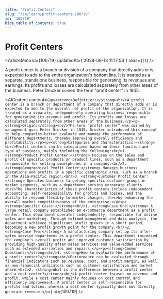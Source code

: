 ```yaml
---
title: "Profit Centers"
slug: "/en/learn/profit-centers-100719"
id: "100719"
hide_table_of_contents: true
---
```



# Profit Centers

<ArticleMeta id={100719} updatedAt={'2024-09-13 11:17:54'} alias={`[]`} />
<div className='border-solid border-b border-t-0 my-4 border-[var(--ifm-color-gray-300)]' />

A profit center is a branch or division of a company that directly adds or is expected to add to the entire organization's bottom line. It is treated as a separate, standalone business, responsible for generating its revenues and earnings. Its profits and losses are calculated separately from other areas of the business. Peter Drucker coined the term "profit center" in 1945.

<AIContent content={`<p><strong>Definition:</strong><br/>A profit center is a branch or department of a company that directly adds or is expected to add to the overall net profit of the organization. It is treated as a separate, independently operating business responsible for generating its revenue and profit. Its profits and losses are calculated separately from other areas of the business.</p><p><strong>Origin:</strong><br/>The term “profit center” was coined by management guru Peter Drucker in 1945. Drucker introduced this concept to help companies better evaluate and manage the performance of different departments, thereby improving overall efficiency and profitability.</p><p><strong>Categories and Characteristics:</strong><br/>Profit centers can be categorized based on their function and type of business, mainly including the following:<br/>1. <strong>Product Profit Center:</strong> Focuses on the sales and profit of specific products or product lines, such as a department responsible for selling smartphones in a company.<br/>2. <strong>Geographical Profit Center:</strong> Manages business operations and profits in a specific geographic area, such as a branch in the Asia-Pacific region.<br/>3. <strong>Customer Profit Center:</strong> Operates business targeting specific customer groups or market segments, such as a department serving corporate clients.<br/>The characteristics of these profit centers include independent accounting, self-responsibility for profits and losses, and the ability to respond flexibly to market changes, thereby enhancing the overall market competitiveness of the enterprise.</p><p><strong>Specific Cases:</strong><br/>1. <strong>Case One:</strong> A large retail company established an e-commerce department as a profit center. This department operates independently, responsible for online sales and marketing. Through refined management and data analysis, the department achieved significant profit growth in a short period, becoming a new profit growth point for the company.<br/>2. <strong>Case Two:</strong> A manufacturing company set up its after-sales service department as a profit center. This department increased the company's overall profit and improved customer satisfaction by providing high-quality after-sales services and value-added services such as extended warranties and repairs.</p><p><strong>Common Questions:</strong><br/>1. <strong>How to evaluate the performance of a profit center?</strong><br/>Performance can be evaluated through financial indicators such as revenue, cost, and profit margin, as well as non-financial indicators such as customer satisfaction and market share.<br/>2. <strong>What is the difference between a profit center and a cost center?</strong><br/>A profit center focuses on revenue and profit, while a cost center mainly focuses on cost control and efficiency improvement. A profit center is self-responsible for profits and losses, whereas a cost center typically does not directly generate revenue.</p>`} id={100719} />
